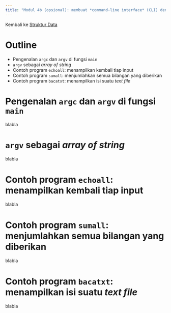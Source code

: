 ```yaml
---
title: "Modul 4b (opsional): membuat *command-line interface* (CLI) dengan `argv`"
---
```


Kembali ke [Struktur Data](strukdat2023.qmd)

# Outline

* Pengenalan `argc` dan `argv` di fungsi `main`
* `argv` sebagai *array of string*
* Contoh program `echoall`: menampilkan kembali tiap input
* Contoh program `sumall`: menjumlahkan semua bilangan yang diberikan
* Contoh program `bacatxt`: menampilkan isi suatu *text file*

# Pengenalan `argc` dan `argv` di fungsi `main`

blabla

# `argv` sebagai *array of string*

blabla

# Contoh program `echoall`: menampilkan kembali tiap input

blabla

# Contoh program `sumall`: menjumlahkan semua bilangan yang diberikan

blabla

# Contoh program `bacatxt`: menampilkan isi suatu *text file*

blabla